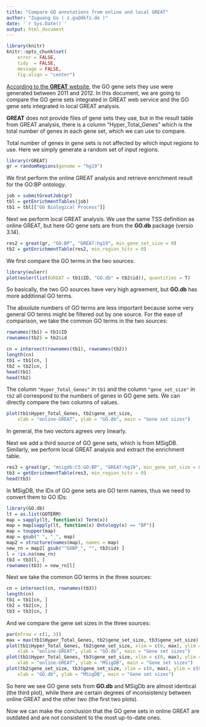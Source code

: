 ```yaml
---
title: "Compare GO annotations from online and local GREAT"
author: "Zuguang Gu ( z.gu@dkfz.de )"
date: '`r Sys.Date()`'
output: html_document
---
```


```r
library(knitr)
knitr::opts_chunk$set(
    error = FALSE,
    tidy  = FALSE,
    message = FALSE,
    fig.align = "center")
```

[According to the **GREAT** website](https://great-help.atlassian.net/wiki/spaces/GREAT/pages/655448/Gene+Ontology),
the GO gene sets they use were generated between 2011 and 2012. In this document, we are going to compare the GO gene sets integrated
in GREAT web service and the GO gene sets integrated in local GREAT analysis.

**GREAT** does not provide files of gene sets they use, but in the result table from GREAT analysis,
there is a column "Hyper_Total_Genes" which is the total number of genes in each gene set, which we can use to compare.

Total number of genes in gene sets is not affected by which input regions to use. Here we simply generate a random set
of input regions.

```r
library(rGREAT)
gr = randomRegions(genome = "hg19")
```


We first perform the online GREAT analysis and retrieve enrichment result for the GO:BP ontology.


```r
job = submitGreatJob(gr)
tbl = getEnrichmentTables(job)
tb1 = tbl[["GO Biological Process"]]
```

Next we perform local GREAT analysis. We use the same TSS definition as online GREAT, but here GO gene sets are from the **GO.db** package (versio 3.14).

```r
res2 = great(gr, "GO:BP", "GREAT:hg19", min_gene_set_size = 0)
tb2 = getEnrichmentTable(res2, min_region_hits = 0)
```

We first compare the GO terms in the two sources:

```r
library(eulerr)
plot(euler(list(GREAT = tb1$ID, "GO.db" = tb2$id)), quantities = T)
```

So basically, the two GO sources have very high agreement, but **GO.db** has more additional GO terms.

The absolute numbers of GO terms are less important because some very general GO terms might be filtered out by one source.
For the ease of comparison, we take the common GO terms in the two sources:

```r
rownames(tb1) = tb1$ID
rownames(tb2) = tb2$id

cn = intersect(rownames(tb1), rownames(tb2))
length(cn)
tb1 = tb1[cn, ]
tb2 = tb2[cn, ]
head(tb1)
head(tb2)
```

The column `"Hyper_Total_Genes"` in `tb1` and the column `"gene_set_size"` in `tb2` all correspond
to the numbers of genes in GO gene sets. We can directly compare the two columns of values.

```r
plot(tb1$Hyper_Total_Genes, tb2$gene_set_size,
    xlab = "online-GREAT", ylab = "GO.db", main = "Gene set sizes")
```

In general, the two vectors agrees very linearly.

Next we add a third source of GO gene sets, which is from MSigDB. Similarly,
we perform local GREAT analysis and extract the enrichment table.

```r
res3 = great(gr, "msigdb:C5:GO:BP", "GREAT:hg19", min_gene_set_size = 0)
tb3 = getEnrichmentTable(res3, min_region_hits = 0)
head(tb3)
```

In MSigDB, the IDs of GO gene sets are GO term names, thus we need to convert them to GO IDs:

```r
library(GO.db)
lt = as.list(GOTERM)
map = sapply(lt, function(x) Term(x))
map = map[sapply(lt, function(x) Ontology(x) == "BP")]
map = toupper(map)
map = gsub(" ", "_", map)
map2 = structure(names(map), names = map)
new_rn = map2[ gsub("^GOBP_", "", tb3$id) ]
l = !is.na(new_rn)
tb3 = tb3[l, ]
rownames(tb3) = new_rn[l]
```

Next we take the common GO terms in the three sources:

```r
cn = intersect(cn, rownames(tb3))
length(cn)
tb1 = tb1[cn, ]
tb2 = tb2[cn, ]
tb3 = tb3[cn, ]
```

And we compare the gene set sizes in the three sources:


```r
par(mfrow = c(1, 3))
max = max(tb1$Hyper_Total_Genes, tb2$gene_set_size, tb3$gene_set_size)
plot(tb1$Hyper_Total_Genes, tb2$gene_set_size, xlim = c(0, max), ylim = c(0, max),
    xlab = "online-GREAT", ylab = "GO.db", main = "Gene set sizes")
plot(tb1$Hyper_Total_Genes, tb3$gene_set_size, xlim = c(0, max), ylim = c(0, max),
    xlab = "online-GREAT", ylab = "MSigDB", main = "Gene set sizes")
plot(tb2$gene_set_size, tb3$gene_set_size, xlim = c(0, max), ylim = c(0, max),
    xlab = "GO.db", ylab = "MSigDB", main = "Gene set sizes")
```


So here we see GO gene sets from **GO.db** and MSigDb are almost identical (the third plot), while
there are certain degrees of inconsistency between online GREAT and the other two (the first two plots).

Now we can make the conclusion that the GO gene sets in online GREAT are outdated and are not consistent
to the most up-to-date ones.



